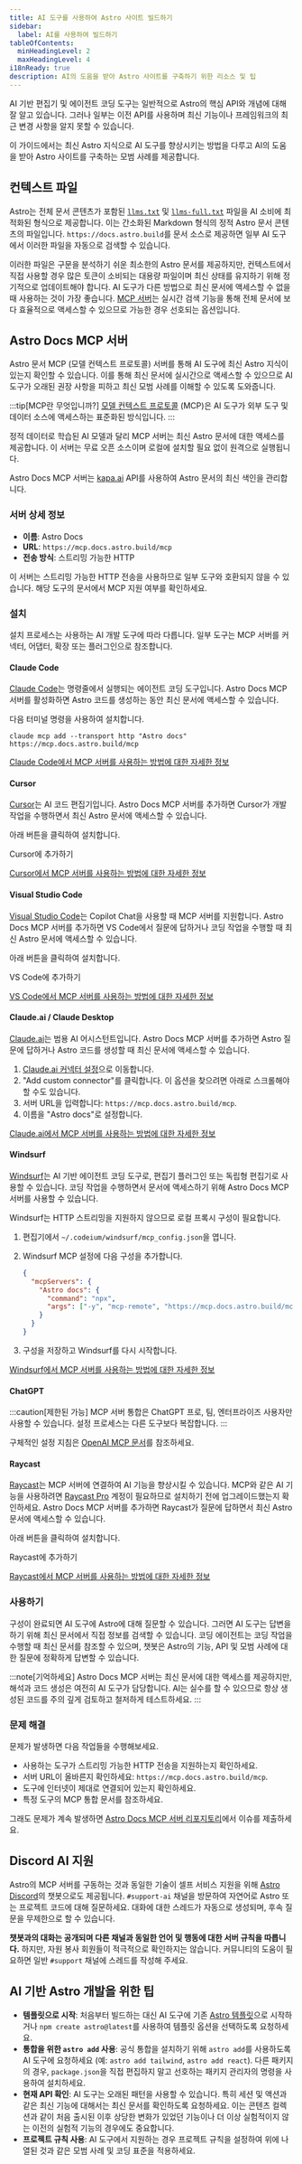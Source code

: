 ```yaml
---
title: AI 도구를 사용하여 Astro 사이트 빌드하기
sidebar:
  label: AI를 사용하여 빌드하기
tableOfContents:
  minHeadingLevel: 2
  maxHeadingLevel: 4
i18nReady: true
description: AI의 도움을 받아 Astro 사이트를 구축하기 위한 리소스 및 팁
---
```



AI 기반 편집기 및 에이전트 코딩 도구는 일반적으로 Astro의 핵심 API와 개념에 대해 잘 알고 있습니다. 그러나 일부는 이전 API를 사용하며 최신 기능이나 프레임워크의 최근 변경 사항을 알지 못할 수 있습니다.

이 가이드에서는 최신 Astro 지식으로 AI 도구를 향상시키는 방법을 다루고 AI의 도움을 받아 Astro 사이트를 구축하는 모범 사례를 제공합니다.

## 컨텍스트 파일

Astro는 전체 문서 콘텐츠가 포함된 [`llms.txt`](https://docs.astro.build/llms.txt) 및 [`llms-full.txt`](https://docs.astro.build/llms-full.txt) 파일을 AI 소비에 최적화된 형식으로 제공합니다. 이는 간소화된 Markdown 형식의 정적 Astro 문서 콘텐츠의 파일입니다. `https://docs.astro.build`를 문서 소스로 제공하면 일부 AI 도구에서 이러한 파일을 자동으로 검색할 수 있습니다.

이러한 파일은 구문을 분석하기 쉬운 최소한의 Astro 문서를 제공하지만, 컨텍스트에서 직접 사용할 경우 많은 토큰이 소비되는 대용량 파일이며 최신 상태를 유지하기 위해 정기적으로 업데이트해야 합니다. AI 도구가 다른 방법으로 최신 문서에 액세스할 수 없을 때 사용하는 것이 가장 좋습니다. [MCP 서버](#astro-docs-mcp-서버)는 실시간 검색 기능을 통해 전체 문서에 보다 효율적으로 액세스할 수 있으므로 가능한 경우 선호되는 옵션입니다.

## Astro Docs MCP 서버

Astro 문서 MCP (모델 컨텍스트 프로토콜) 서버를 통해 AI 도구에 최신 Astro 지식이 있는지 확인할 수 있습니다. 이를 통해 최신 문서에 실시간으로 액세스할 수 있으므로 AI 도구가 오래된 권장 사항을 피하고 최신 모범 사례를 이해할 수 있도록 도와줍니다.

:::tip[MCP란 무엇입니까?]
[모델 컨텍스트 프로토콜](https://modelcontextprotocol.io/) (MCP)은 AI 도구가 외부 도구 및 데이터 소스에 액세스하는 표준화된 방식입니다.
:::

정적 데이터로 학습된 AI 모델과 달리 MCP 서버는 최신 Astro 문서에 대한 액세스를 제공합니다. 이 서버는 무료 오픈 소스이며 로컬에 설치할 필요 없이 원격으로 실행됩니다.

Astro Docs MCP 서버는 [kapa.ai](https://www.kapa.ai/) API를 사용하여 Astro 문서의 최신 색인을 관리합니다.

### 서버 상세 정보

- **이름**: Astro Docs
- **URL**: `https://mcp.docs.astro.build/mcp`
- **전송 방식**: 스트리밍 가능한 HTTP

이 서버는 스트리밍 가능한 HTTP 전송을 사용하므로 일부 도구와 호환되지 않을 수 있습니다. 해당 도구의 문서에서 MCP 지원 여부를 확인하세요.

### 설치

설치 프로세스는 사용하는 AI 개발 도구에 따라 다릅니다. 일부 도구는 MCP 서버를 커넥터, 어댑터, 확장 또는 플러그인으로 참조합니다.

#### Claude Code

[Claude Code](https://docs.anthropic.com/ko/docs/claude-code/overview)는 명령줄에서 실행되는 에이전트 코딩 도구입니다. Astro Docs MCP 서버를 활성화하면 Astro 코드를 생성하는 동안 최신 문서에 액세스할 수 있습니다.

다음 터미널 명령을 사용하여 설치합니다.

```shell
claude mcp add --transport http "Astro docs" https://mcp.docs.astro.build/mcp
```

[Claude Code에서 MCP 서버를 사용하는 방법에 대한 자세한 정보](https://docs.anthropic.com/ko/docs/claude-code/mcp)

#### Cursor

[Cursor](https://cursor.com)는 AI 코드 편집기입니다. Astro Docs MCP 서버를 추가하면 Cursor가 개발 작업을 수행하면서 최신 Astro 문서에 액세스할 수 있습니다.

아래 버튼을 클릭하여 설치합니다.

<LinkButton href="cursor://anysphere.cursor-deeplink/mcp/install?name=Astro%20docs&config=eyJ1cmwiOiJodHRwczovL21jcC5kb2NzLmFzdHJvLmJ1aWxkL21jcCJ9">Cursor에 추가하기</LinkButton>

[Cursor에서 MCP 서버를 사용하는 방법에 대한 자세한 정보](https://docs.cursor.com/context/mcp)

#### Visual Studio Code

[Visual Studio Code](https://code.visualstudio.com)는 Copilot Chat을 사용할 때 MCP 서버를 지원합니다. Astro Docs MCP 서버를 추가하면 VS Code에서 질문에 답하거나 코딩 작업을 수행할 때 최신 Astro 문서에 액세스할 수 있습니다.

아래 버튼을 클릭하여 설치합니다.

<LinkButton href="vscode:mcp/install?%7B%22name%22%3A%22Astro%20docs%22%2C%22url%22%3A%22https%3A%2F%2Fmcp.docs.astro.build%2Fmcp%22%7D">VS Code에 추가하기</LinkButton>

[VS Code에서 MCP 서버를 사용하는 방법에 대한 자세한 정보](https://code.visualstudio.com/docs/copilot/chat/mcp-servers#_add-an-mcp-server)

#### Claude.ai / Claude Desktop

[Claude.ai](https://claude.ai)는 범용 AI 어시스턴트입니다. Astro Docs MCP 서버를 추가하면 Astro 질문에 답하거나 Astro 코드를 생성할 때 최신 문서에 액세스할 수 있습니다.

<Steps>

1. [Claude.ai 커넥터 설정](https://claude.ai/settings/connectors)으로 이동합니다.
2. "Add custom connector"를 클릭합니다. 이 옵션을 찾으려면 아래로 스크롤해야 할 수도 있습니다.
3. 서버 URL을 입력합니다: `https://mcp.docs.astro.build/mcp`.
4. 이름을 "Astro docs"로 설정합니다.

</Steps>

[Claude.ai에서 MCP 서버를 사용하는 방법에 대한 자세한 정보](https://support.anthropic.com/ko/articles/10168395-claude-ai%EC%97%90%EC%84%9C-%ED%86%B5%ED%95%A9-%EC%84%A4%EC%A0%95%ED%95%98%EA%B8%B0#h_cda40ecb32)

#### Windsurf

[Windsurf](https://windsurf.com/)는 AI 기반 에이전트 코딩 도구로, 편집기 플러그인 또는 독립형 편집기로 사용할 수 있습니다. 코딩 작업을 수행하면서 문서에 액세스하기 위해 Astro Docs MCP 서버를 사용할 수 있습니다.

Windsurf는 HTTP 스트리밍을 지원하지 않으므로 로컬 프록시 구성이 필요합니다.

<Steps>

1. 편집기에서 `~/.codeium/windsurf/mcp_config.json`을 엽니다.
2. Windsurf MCP 설정에 다음 구성을 추가합니다.

   ```json title="MCP Configuration" {3-6}
   {
     "mcpServers": {
       "Astro docs": {
         "command": "npx",
         "args": ["-y", "mcp-remote", "https://mcp.docs.astro.build/mcp"]
       }
     }
   }
   ```
3. 구성을 저장하고 Windsurf를 다시 시작합니다.

</Steps>

[Windsurf에서 MCP 서버를 사용하는 방법에 대한 자세한 정보](https://docs.windsurf.com/windsurf/cascade/mcp#mcp-config-json)

#### ChatGPT

:::caution[제한된 가능]
MCP 서버 통합은 ChatGPT 프로, 팀, 엔터프라이즈 사용자만 사용할 수 있습니다. 설정 프로세스는 다른 도구보다 복잡합니다.
:::

구체적인 설정 지침은 [OpenAI MCP 문서](https://platform.openai.com/docs/mcp#test-and-connect-your-mcp-server)를 참조하세요.

#### Raycast

[Raycast](https://www.raycast.com/)는 MCP 서버에 연결하여 AI 기능을 향상시킬 수 있습니다. MCP와 같은 AI 기능을 사용하려면 [Raycast Pro](https://www.raycast.com/pro) 계정이 필요하므로 설치하기 전에 업그레이드했는지 확인하세요. Astro Docs MCP 서버를 추가하면 Raycast가 질문에 답하면서 최신 Astro 문서에 액세스할 수 있습니다.

아래 버튼을 클릭하여 설치합니다.

<LinkButton href="raycast://mcp/install?%7B%22name%22%3A%22Astro%20docs%22%2C%22type%22%3A%22http%22%2C%22url%22%3A%22https%3A%2F%2Fmcp.docs.astro.build%2Fmcp%22%7D">Raycast에 추가하기</LinkButton>

[Raycast에서 MCP 서버를 사용하는 방법에 대한 자세한 정보](https://manual.raycast.com/model-context-protocol)

### 사용하기

구성이 완료되면 AI 도구에 Astro에 대해 질문할 수 있습니다. 그러면 AI 도구는 답변을 하기 위해 최신 문서에서 직접 정보를 검색할 수 있습니다. 코딩 에이전트는 코딩 작업을 수행할 때 최신 문서를 참조할 수 있으며, 챗봇은 Astro의 기능, API 및 모범 사례에 대한 질문에 정확하게 답변할 수 있습니다.

:::note[기억하세요]
Astro Docs MCP 서버는 최신 문서에 대한 액세스를 제공하지만, 해석과 코드 생성은 여전히 AI 도구가 담당합니다. AI는 실수를 할 수 있으므로 항상 생성된 코드를 주의 깊게 검토하고 철저하게 테스트하세요.
:::

### 문제 해결

문제가 발생하면 다음 작업들을 수행해보세요.

- 사용하는 도구가 스트리밍 가능한 HTTP 전송을 지원하는지 확인하세요.
- 서버 URL이 올바른지 확인하세요: `https://mcp.docs.astro.build/mcp`.
- 도구에 인터넷이 제대로 연결되어 있는지 확인하세요.
- 특정 도구의 MCP 통합 문서를 참조하세요.

그래도 문제가 계속 발생하면 [Astro Docs MCP 서버 리포지토리](https://github.com/withastro/docs-mcp/issues)에서 이슈를 제출하세요.


## Discord AI 지원

Astro의 MCP 서버를 구동하는 것과 동일한 기술이 셀프 서비스 지원을 위해 [Astro Discord](https://astro.build/chat)의 챗봇으로도 제공됩니다. `#support-ai` 채널을 방문하여 자연어로 Astro 또는 프로젝트 코드에 대해 질문하세요. 대화에 대한 스레드가 자동으로 생성되며, 후속 질문을 무제한으로 할 수 있습니다.

**챗봇과의 대화는 공개되며 다른 채널과 동일한 언어 및 행동에 대한 서버 규칙을 따릅니다.** 하지만, 자원 봉사 회원들이 적극적으로 확인하지는 않습니다. 커뮤니티의 도움이 필요하면 일반 `#support` 채널에 스레드를 작성해 주세요.

## AI 기반 Astro 개발을 위한 팁

- **템플릿으로 시작**: 처음부터 빌드하는 대신 AI 도구에 기존 [Astro 템플릿](https://astro.build/themes/)으로 시작하거나 `npm create astro@latest`를 사용하여 템플릿 옵션을 선택하도록 요청하세요.
- **통합을 위한 `astro add` 사용**: 공식 통합을 설치하기 위해 `astro add`를 사용하도록 AI 도구에 요청하세요 (예: `astro add tailwind`, `astro add react`). 다른 패키지의 경우, `package.json`을 직접 편집하지 말고 선호하는 패키지 관리자의 명령을 사용하여 설치하세요.
- **현재 API 확인**: AI 도구는 오래된 패턴을 사용할 수 있습니다. 특히 세션 및 액션과 같은 최신 기능에 대해서는 최신 문서를 확인하도록 요청하세요. 이는 콘텐츠 컬렉션과 같이 처음 출시된 이후 상당한 변화가 있었던 기능이나 더 이상 실험적이지 않는 이전의 실험적 기능의 경우에도 중요합니다.
- **프로젝트 규칙 사용**: AI 도구에서 지원하는 경우 프로젝트 규칙을 설정하여 위에 나열된 것과 같은 모범 사례 및 코딩 표준을 적용하세요.
